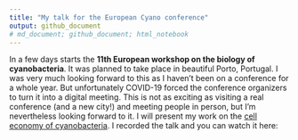```yaml
---
title: "My talk for the European Cyano conference"
output: github_document
# md_document; github_document; html_notebook
---
```


In a few days starts the **11th European workshop on the biology of cyanobacteria**. It was planned to take place in beautiful Porto, Portugal. I was very much looking forward to this as I haven't been on a conference for a whole year. But unfortunately COVID-19 forced the conference organizers to turn it into a digital meeting. This is not as exciting as visiting a real conference (and a new city!) and meeting people in person, but I'm nevertheless looking forward to it. I will present my work on the [cell economy of cyanobacteria](projects). I recorded the talk and you can watch it here:

<!-- Link to talk in html -->
